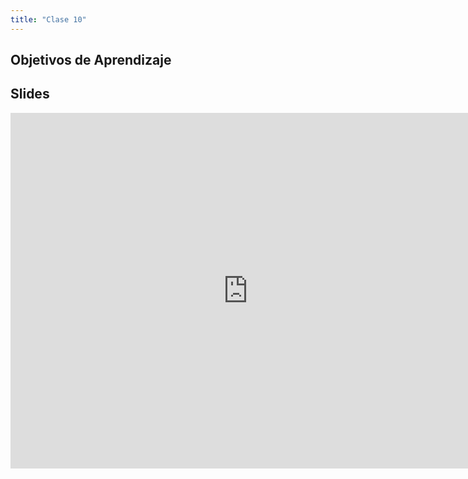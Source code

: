 ```yaml
---
title: "Clase 10"
---
```


## Objetivos de Aprendizaje


## Slides

<iframe src="https://docs.google.com/presentation/d/19Bh8MDNMR_S4LXOEeqJmShci3nPFioFPhUP57gfTxEk/embed?start=false&loop=false&delayms=3000" frameborder="0" width="760" height="569" allowfullscreen="true" mozallowfullscreen="true" webkitallowfullscreen="true"></iframe>


